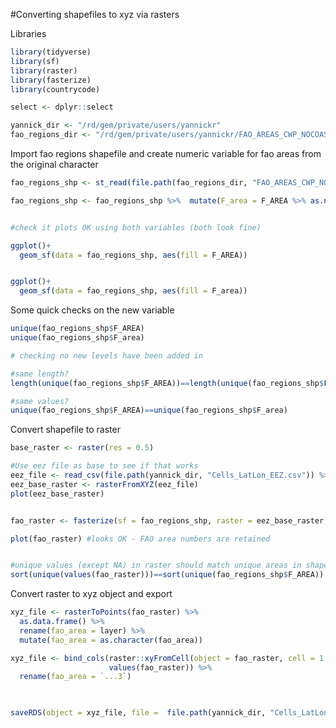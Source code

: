 #Converting shapefiles to xyz via rasters

Libraries
```r
library(tidyverse)
library(sf)
library(raster)
library(fasterize)
library(countrycode)

select <- dplyr::select

yannick_dir <- "/rd/gem/private/users/yannickr"
fao_regions_dir <- "/rd/gem/private/users/yannickr/FAO_AREAS_CWP_NOCOASTLINE"
```

Import fao regions shapefile and create numeric variable for fao areas from the original character
```r

fao_regions_shp <- st_read(file.path(fao_regions_dir, "FAO_AREAS_CWP_NOCOASTLINE.shp"))

fao_regions_shp <- fao_regions_shp %>%  mutate(F_area = F_AREA %>% as.numeric())


#check it plots OK using both variables (both look fine)

ggplot()+
  geom_sf(data = fao_regions_shp, aes(fill = F_AREA))


ggplot()+
  geom_sf(data = fao_regions_shp, aes(fill = F_area))

```

Some quick checks on the new variable
```r
unique(fao_regions_shp$F_AREA)
unique(fao_regions_shp$F_area)

# checking no new levels have been added in 

#same length?
length(unique(fao_regions_shp$F_AREA))==length(unique(fao_regions_shp$F_area))

#same values?
unique(fao_regions_shp$F_AREA)==unique(fao_regions_shp$F_area)
```

Convert shapefile to raster
```r

base_raster <- raster(res = 0.5)

#Use eez file as base to see if that works
eez_file <- read_csv(file.path(yannick_dir, "Cells_LatLon_EEZ.csv")) %>% select(Lon, Lat, A_Code)
eez_base_raster <- rasterFromXYZ(eez_file)
plot(eez_base_raster)


fao_raster <- fasterize(sf = fao_regions_shp, raster = eez_base_raster, field = "F_area", fun = "last")

plot(fao_raster) #looks OK - FAO area numbers are retained


#unique values (except NA) in raster should match unique areas in shapefile  
sort(unique(values(fao_raster)))==sort(unique(fao_regions_shp$F_AREA))

```

Convert raster to xyz object and export
```r

xyz_file <- rasterToPoints(fao_raster) %>% 
  as.data.frame() %>% 
  rename(fao_area = layer) %>% 
  mutate(fao_area = as.character(fao_area))

xyz_file <- bind_cols(raster::xyFromCell(object = fao_raster, cell = 1:ncell(fao_raster)), 
                      values(fao_raster)) %>% 
  rename(fao_area = `...3`)
  


saveRDS(object = xyz_file, file =  file.path(yannick_dir, "Cells_LatLon_FAO_regions.rds"))

```



